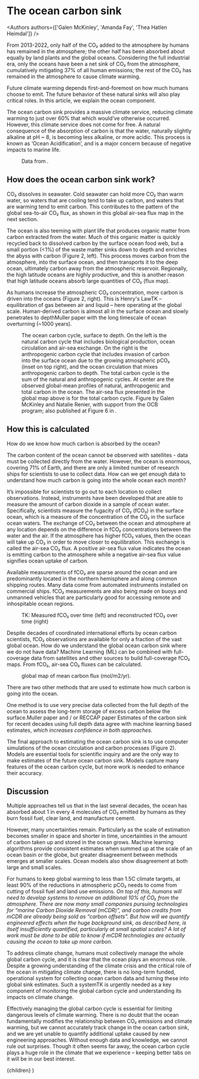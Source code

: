 
# The ocean carbon sink

<Authors authors={['Galen McKinley', 'Amanda Fay', 'Thea Hatlen Heimdal']} />

From 2013-2022, only half of the CO₂ added to the atmosphere by humans has remained in the atmosphere; the other half has been absorbed about equally by land plants and the global oceans. Considering the full industrial era, only the oceans have been a net sink of CO₂ from the atmosphere, cumulatively mitigating 37% of all human emissions; the rest of the CO₂ has remained in the atmosphere to cause climate warming.<Cite id='friedlingstein.2023' />

Future climate warming depends first-and-foremost on how much humans choose to emit. The future behavior of these natural sinks will also play critical roles. In this article, we explain the ocean component.

The ocean carbon sink provides a massive climate service, reducing climate warming to just over 60% that which would’ve otherwise occurred. However, this climate service does not come for free. A natural consequence of the absorption of carbon is that the water, naturally slightly alkaline at pH ~ 8, is becoming less alkaline, or more acidic. This process is known as ‘Ocean Acidification’, and is a major concern because of negative impacts to marine life.<Cite id='doney.2020' />

<Figure>
  <Sinks />
  <FigureCaption number={1}>
    Data from <Cite id='friedlingstein.2023' />.
  </FigureCaption>
</Figure>

## How does the ocean carbon sink work?

CO₂ dissolves in seawater. Cold seawater can hold more CO₂ than warm water, so waters that are cooling tend to take up carbon, and waters that are warming tend to emit carbon. This contributes to the pattern of the global sea-to-air CO₂ flux, as shown in this global air-sea flux map in the next section.

The ocean is also teeming with plant life that produces organic matter from carbon extracted from the water. Much of this organic matter is quickly recycled back to dissolved carbon by the surface ocean food web, but a small portion (\<1%) of the waste matter sinks down to depth and enriches the abyss with carbon (Figure 2, left). This process moves carbon from the atmosphere, into the surface ocean, and then transports it to the deep ocean, ultimately carbon away from the atmospheric reservoir. Regionally, the high latitude oceans are highly productive, and this is another reason that high latitude oceans absorb large quantities of CO₂ (flux map).

As humans increase the atmospheric CO₂ concentration, more carbon is driven into the oceans (Figure 2, right). This is Henry's Law<Sidenote url='https://en.wikipedia.org/wiki/Henry%27s_law'>TK</Sidenote> – equilibration of gas between air and liquid – here operating at the global scale. Human-derived carbon is almost all in the surface ocean and slowly penetrates to depth<Sidenote>Muller paper</Sidenote> with the long timescale of ocean overturning (~1000 years).

<Figure>
  <OceanCycleDiagram />
  <FigureCaption number={2}>
    The ocean carbon cycle, surface to depth. On the left is the natural carbon
    cycle that includes biological production, ocean circulation and air-sea
    exchange. On the right is the anthropogenic carbon cycle that includes
    invasion of carbon into the surface ocean due to the growing atmospheric
    pCO₂ (inset on top right), and the ocean circulation that mixes
    anthropogenic carbon to depth. The total carbon cycle is the sum of the
    natural and anthropogenic cycles. At center are the observed global-mean
    profiles of natural, anthropogenic and total carbon in the ocean. The
    air-sea flux presented in the global map above is for the total carbon
    cycle. Figure by Galen McKinley and Natalie Renier, with support from the
    OCB program; also published at Figure 6 in <Cite id='crisp.2022' />.
  </FigureCaption>
</Figure>

## How this is calculated

How do we know how much carbon is absorbed by the ocean?

The carbon content of the ocean cannot be observed with satellites - data must be collected directly from the water. However, the ocean is enormous, covering 71% of Earth, and there are only a limited number of research ships for scientists to use to collect data. How can we get enough data to understand how much carbon is going into the whole ocean each month?

It’s impossible for scientists to go out to each location to collect observations. Instead, instruments have been developed that are able to measure the amount of carbon dioxide in a sample of ocean water. Specifically, scientists measure the fugacity of CO₂ (fCO₂) in the surface ocean, which is a measure of the concentration of the CO₂ in the surface ocean waters. The exchange of CO₂ between the ocean and atmosphere at any location depends on the difference in fCO₂ concentrations between the water and the air. If the atmosphere has higher fCO₂ values, then the ocean will take up CO₂ in order to move closer to equilibration. This exchange is called the air-sea CO₂ flux. A positive air-sea flux value indicates the ocean is emitting carbon to the atmosphere while a negative air-sea flux value signifies ocean uptake of carbon.

Available measurements of fCO₂ are sparse around the ocean and are predominantly located in the northern hemisphere and along common shipping routes. Many data come from automated instruments installed on commercial ships. fCO₂ measurements are also being made on buoys and unmanned vehicles that are particularly good for accessing remote and inhospitable ocean regions.

<Figure>
  <FCO2Maps />
  <FigureCaption number={3}>
    TK: Measured fCO₂ over time (left) and reconstructed fCO₂ over time (right)
  </FigureCaption>
</Figure>

Despite decades of coordinated international efforts by ocean carbon scientists, fCO₂ observations are available for only a fraction of the vast global ocean. How do we understand the global ocean carbon sink where we do not have data? Machine Learning (ML) can be combined with full-coverage data from satellites and other sources to build full-coverage fCO₂ maps. From fCO₂, air-sea CO₂ fluxes can be calculated.

<Figure>
  <FluxMaps />
  <FigureCaption number={4}>
    global map of mean carbon flux (mol/m2/yr).
  </FigureCaption>
</Figure>

There are two other methods that are used to estimate how much carbon is going into the ocean.

One method is to use very precise data collected from the full depth of the ocean to assess the long-term storage of excess carbon below the surface.<Sidenote>Muller paper and / or RECCAP paper</Sidenote> Estimates of the carbon sink for recent decades using full depth data agree with machine learning based estimates,<Cite id='fay.2021' /> which increases confidence in both approaches.

The final approach to estimating the ocean carbon sink is to use computer simulations of the ocean circulation and carbon processes (Figure 2). Models are essential tools for scientific inquiry and are the only way to make estimates of the future ocean carbon sink. Models capture many features of the ocean carbon cycle, but more work is needed to enhance their accuracy.<Cite id='fay.2021' />

## Discussion

Multiple approaches tell us that in the last several decades, the ocean has absorbed about 1 in every 4 molecules of CO₂ emitted by humans as they burn fossil fuel, clear land, and manufacture cement.<Cite id='friedlingstein.2023' />

However, many uncertainties remain. Particularly as the scale of estimation becomes smaller in space and shorter in time, uncertainties in the amount of carbon taken up and stored in the ocean grows. Machine learning algorithms provide consistent estimates when summed up at the scale of an ocean basin or the globe, but greater disagreement between methods emerges at smaller scales. Ocean models also show disagreement at both large and small scales.<Cite id='fay.2021' />

For humans to keep global warming to less than 1.5C climate targets, at least 90% of the reductions in atmospheric pCO₂ needs to come from cutting of fossil fuel and land use emissions.<Cite id='ipcc.2022' /> On top of this, humans will need to develop systems to remove an additional 10% of CO₂ from the atmosphere. There are now many small companies pursuing technologies for “marine Carbon Dioxide Removal (mCDR)”,<Cite id='nasem.2022' /> and carbon credits from mCDR are already being sold as “carbon offsets”. But how will we quantify engineered effects when the huge background sink, as described here, is itself insufficiently quantified, particularly at small spatial scales? A lot of work must be done to be able to know if mCDR technologies are actually causing the ocean to take up more carbon.

To address climate change, humans must collectively manage the whole global carbon cycle, and it is clear that the ocean plays an enormous role. Despite a growing understanding of the climate crisis and the critical role of the ocean in mitigating climate change, there is no long-term funded, operational system for collecting ocean carbon data and turning these into global sink estimates. Such a system<Sidenote url='https://wmo.int/activities/global-greenhouse-gas-watch-g3w'>TK</Sidenote> is urgently needed as a key component of monitoring the global carbon cycle and understanding its impacts on climate change.

Effectively managing the global carbon cycle is essential for limiting dangerous levels of climate warming. There is no doubt that the ocean fundamentally modifies the relationship between CO₂ emissions and climate warming, but we cannot accurately track change in the ocean carbon sink, and we are yet unable to quantify additional uptake caused by new engineering approaches. Without enough data and knowledge, we cannot rule out surprises. Though it often seems far away, the ocean carbon cycle plays a huge role in the climate that we experience – keeping better tabs on it will be in our best interest.

  <Story references={references}>{children}</Story>
)
